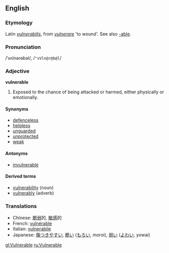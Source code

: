 ==English==
===Etymology===
Latin ''[[vulnerabilis]]'', from ''[[vulnerare]]'' 'to wound'. See also [[-able]].
===Pronunciation===
/ˈvʌlnərəbəl/, /<tt>"vVln@r@b@l</tt>/
===Adjective===
'''vulnerable'''
# Exposed to the chance of being attacked or harmed, either physically or emotionally.

====Synonyms====
*[[defenceless]]
*[[helpless]]
*[[unguarded]]
*[[unprotected]]
*[[weak]]

====Antonyms====
*[[invulnerable]]

====Derived terms====
*[[vulnerability]] (noun)
*[[vulnerably]] (adverb)

===Translations===
*Chinese: [[脆弱]]的, [[敏感]]的
*French: [[vulnérable]]
*Italian: [[vulnerabile]]
*Japanese: [[傷つきやすい]], [[脆い]] ([[もろい]], moroi), [[弱い]] ([[よわい]], yowai)

[[gl:Vulnerable]]
[[ru:Vulnerable]]